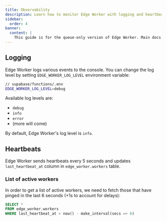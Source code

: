 ```yaml
---
title: Observability
description: Learn how to monitor Edge Worker with logging and heartbeat tracking. Configure log levels and track worker status using built-in SQL views.
sidebar:
  order: 4
banner:
  content: |
    This guide is for the queue-only version of Edge Worker. Main docs are <a href="/getting-started/">here</a>
---
```


## Logging

Edge Worker logs various events to the console. You can change the log level
by setting `EDGE_WORKER_LOG_LEVEL` environment variable:

```bash
// supabase/functions/.env
EDGE_WORKER_LOG_LEVEL=debug
```

Available log levels are:

- `debug`
- `info`
- `error`
- (more will come)

By default, Edge Worker's log level is `info`.

## Heartbeats

Edge Worker sends heartbeats every 5 seconds and updates `last_heartbeat_at` column in `edge_worker.workers` table.

### List of active workers

In order to get a list of active workers, we need to fetch those that have pinged in the last 6 seconds (+1s to account for delays):

```sql frame="none"
SELECT *
FROM edge_worker.workers
WHERE last_heartbeat_at > now() - make_interval(secs => 6)
```
